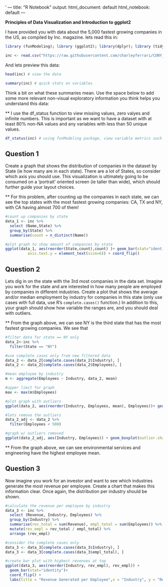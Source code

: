  ' ---
title: "R Notebook"
output:
  html_document: default
  html_notebook: default
---

**Principles of Data Visualization and Introduction to ggplot2**

I have provided you with data about the 5,000 fastest growing companies in the US, as compiled by Inc. magazine. lets read this in:

```r
library (funModeling); library (ggplot2); library(dplyr); library (tidyr) #load libraries
```


```r

inc <- read.csv("https://raw.githubusercontent.com/charleyferrari/CUNY_DATA_608/master/module1/Data/inc5000_data.csv", header= TRUE)

```

And lets preview this data:

```r

head(inc) # view the data

```
```r

summary(inc) # quick stats on variables

```

Think a bit on what these summaries mean. Use the space below to add some more relevant non-visual exploratory information you think helps you understand this data:

** I use the df_status function to view missing values, zero valyes and infinite numbers. This is important as we want to have a dataset with at least 80% non-NA values and any variables with less than 50 unique values.
```r

df_status(inc) # using funModeling package, view variable metrics such as zeros, missing values and infinite numbers

```

## Question 1

Create a graph that shows the distribution of companies in the dataset by State (ie how many are in each state). There are a lot of States, so consider which axis you should use. This visualization is ultimately going to be consumed on a 'portrait' oriented screen (ie taller than wide), which should further guide your layout choices.

** For this problem, after counting up the companies in each state, we can see the top states with the most fastest growing companies: CA, TX and NY, with CA having almost 700 of them!

```r

#count up companies by state
data_1 <- inc %>% 
  select (Name,State) %>% 
  group_by(State) %>% 
  summarise(count = n_distinct(Name))

#plot graph to show amount of companies by state
ggplot(data_1, aes(reorder(State,count),count) )+ geom_bar(stat="identity") + labs(title = "US Companies by State",x = "State", y = "Count") + theme(axis.text.x = element_text(size=6),
          axis.text.y = element_text(size=6)) + coord_flip()
```

## Question 2

Lets dig in on the state with the 3rd most companies in the data set. Imagine you work for the state and are interested in how many people are employed by companies in different industries. Create a plot that shows the average and/or median employment by industry for companies in this state (only use cases with full data, use R's `complete.cases()` function.) In addition to this, your graph should show how variable the ranges are, and you should deal with outliers.

** From the graph above, we can see NY is the third state that has the most fastest growing companies. We see that 
```r

#filter data for state == NY only
data_2<-inc %>% 
  filter(State == "NY")

#use complete cases only from new filtered data
data_2 <- data_2[complete.cases(data_2$Industry), ]
data_2 <- data_2[complete.cases(data_2$Employees), ]

#mean employee by industry
m <- aggregate(Employees ~ Industry, data_2, mean)

#upper limit for graph
max <- max(m$Employees)

#plot graph with outliers
ggplot(data_2, aes(reorder(Industry, Employees, mean), Employees))+ geom_boxplot()  + coord_flip() + labs(title="Mean Employee Size by Industries in NY",x = "Industry", y = "Employee Size") + scale_y_continuous(limits = c(0,max))
```
```r
#lets remove the outliers 
data_2_adj <- data_2 %>%
  filter(Employees < 500)

#graph w/ outliers removed
ggplot(data_2_adj, aes(Industry, Employees)) + geom_boxplot(outlier.shape = NA) + coord_flip() + labs(title="Mean Employee Size by Industries in NY",x = "Industry", y = "Employee Mean Size") + scale_y_continuous(limits = c(0,500))

```

** From the graph above, we can see environmental services and engineering have the highest employee mean.

## Question 3

Now imagine you work for an investor and want to see which industries generate the most revenue per employee. Create a chart that makes this information clear. Once again, the distribution per industry should be shown.

```r

#calculate the revenue per employee by industry
data_3 <- inc %>% 
  select (Revenue, Industry, Employees) %>% 
  group_by(Industry) %>%
  summarise(rev_total = sum(Revenue), empl_total = sum(Employees)) %>%
  mutate(rev_empl = rev_total / empl_total) %>% 
  arrange (rev_empl)

#consider the complete cases only
data_3 <- data_3[complete.cases(data_3$Industry), ]
data_3 <- data_3[complete.cases(data_3$empl_total), ]

#create bar plot with highest revenues at top
ggplot(data_3, aes(reorder(Industry, rev_empl), rev_empl)) +
  geom_bar(stat="identity")+
  coord_flip() + 
  labs(title = "Revenue Generated per Employee",x = "Industry", y = "Revenue per Employee") 

```


